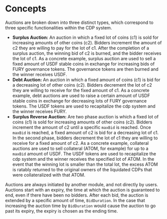# Concepts

Auctions are broken down into three distinct types, which correspond to three specific functionalities within the CDP system.

- **Surplus Auction:** An auction in which a fixed lot of coins (c1) is sold for increasing amounts of other coins (c2). Bidders increment the amount of c2 they are willing to pay for the lot of c1. After the completion of a surplus auction, the winning bid of c2 is burned, and the bidder receives the lot of c1. As a concrete example, surplus auction are used to sell a fixed amount of USDF stable coins in exchange for increasing bids of FURY governance tokens. The governance tokens are then burned and the winner receives USDF.
- **Debt Auction:** An auction in which a fixed amount of coins (c1) is bid for a decreasing lot of other coins (c2). Bidders decrement the lot of c2 they are willing to receive for the fixed amount of c1. As a concrete example, debt auctions are used to raise a certain amount of USDF stable coins in exchange for decreasing lots of FURY governance tokens. The USDF tokens are used to recapitalize the cdp system and the winner receives FURY.
- **Surplus Reverse Auction:** Are two phase auction is which a fixed lot of coins (c1) is sold for increasing amounts of other coins (c2). Bidders increment the amount of c2 until a specific `maxBid` is reached. Once `maxBid` is reached, a fixed amount of c2 is bid for a decreasing lot of c1. In the second phase, bidders decrement the lot of c1 they are willing to receive for a fixed amount of c2. As a concrete example, collateral auctions are used to sell collateral (ATOM, for example) for up to a `maxBid` amount of USDF. The USDF tokens are used to recapitalize the cdp system and the winner receives the specified lot of ATOM. In the event that the winning lot is smaller than the total lot, the excess ATOM is ratably returned to the original owners of the liquidated CDPs that were collateralized with that ATOM.

Auctions are always initiated by another module, and not directly by users. Auctions start with an expiry, the time at which the auction is guaranteed to end, even if there have been no bidders. After each bid, the auction is extended by a specific amount of time, `BidDuration`. In the case that increasing the auction time by `BidDuration` would cause the auction to go past its expiry, the expiry is chosen as the ending time.

